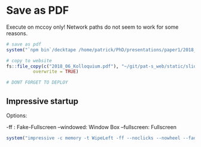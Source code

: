 
# Save as PDF

Execute on mccoy only! Network paths do not seem to work for some reasons.

```r
# save as pdf
system("`npm bin`/decktape /home/patrick/PhD/presentations/paper1/2018_06_Kolloquium.html /home/patrick/PhD/presentations/paper1/2018_06_Kolloquium.pdf --no-sandbox")

# copy to website
fs::file_copy(c("2018_06_Kolloquium.pdf"), "~/git/pat-s_web/static/slides/paper1/2018_06_Kolloquium.pdf",
          overwrite = TRUE)

# DONT FORGET TO DEPLOY
```

## Impressive startup

Options: 

-ff : Fake-Fullscreen
--windowed: Window Box
--fullscreen: Fullscreen

```r
system("impressive -c memory -t WipeLeft -ff --noclicks --nowheel --fade 2018_06_Kolloquium.pdf")
```
